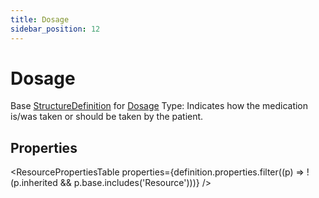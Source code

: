 ```yaml
---
title: Dosage
sidebar_position: 12
---
```



# Dosage

Base <a href="/docs/api/fhir/resources/structuredefinition">StructureDefinition</a> for <a href="/docs/api/fhir/datatypes/dosage">Dosage</a> Type: Indicates how the medication is/was taken or should be taken by the patient.

<Tabs queryString="section">
<TabItem value="schema" label="Schema" default>

## Properties

<ResourcePropertiesTable
  properties={definition.properties.filter((p) => !(p.inherited && p.base.includes('Resource')))}
/>

</TabItem>
  


</Tabs>
